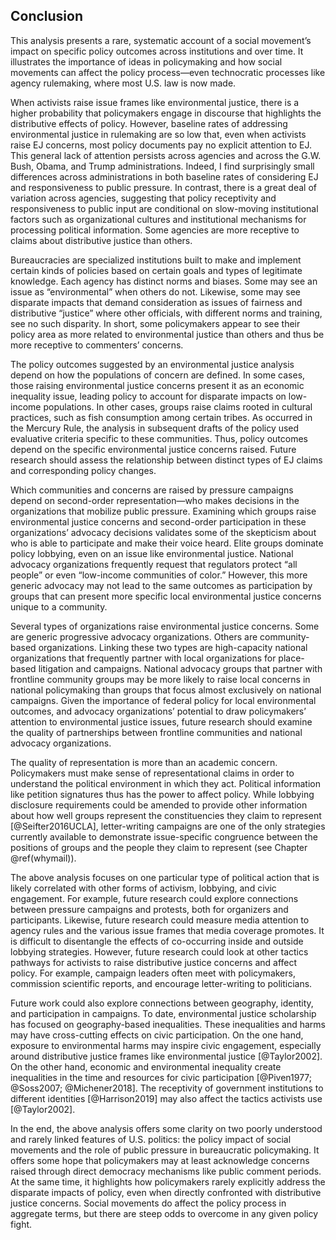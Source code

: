 ## Conclusion {#ej-conclusion}

This analysis presents a rare, systematic account of a social movement's impact on specific policy outcomes across institutions and over time. It illustrates the importance of ideas in policymaking and how social movements can affect the policy process---even technocratic processes like agency rulemaking, where most U.S. law is now made. 

When activists raise issue frames
like environmental justice, there is a higher probability that
policymakers engage in discourse that highlights the distributive effects of policy. However, baseline rates of addressing environmental justice in rulemaking are so low that, even when activists raise EJ concerns, most policy documents pay no explicit attention to EJ. This general lack of attention persists across agencies and across the G.W. Bush, Obama, and Trump administrations. Indeed, I find surprisingly small differences across administrations in both baseline rates of considering EJ and responsiveness to public pressure. 
In contrast, there is a great deal of variation across agencies, suggesting that policy receptivity and responsiveness to public input are conditional on slow-moving
institutional factors such as organizational cultures and institutional mechanisms for processing political information. Some agencies are more receptive to claims about distributive justice than others.

Bureaucracies are specialized institutions built to make and implement certain kinds of policies based on certain goals and types of legitimate knowledge. Each agency has distinct norms and biases. Some may see an issue as "environmental" when others do not. Likewise, some may see disparate impacts that demand consideration as issues of fairness and distributive "justice" where other officials, with different norms and training, see no such disparity. In short, some policymakers appear to see their policy area as more related to environmental justice than others and thus be more receptive to commenters' concerns. 

The policy outcomes suggested by an environmental justice analysis depend on how the populations of concern are defined. In some cases, those raising environmental justice concerns present it as an economic inequality issue, leading policy to account for disparate impacts on low-income populations. In other cases, groups raise claims rooted in cultural practices, such as fish consumption among certain tribes. As occurred in the Mercury Rule, the analysis in subsequent drafts of the policy used evaluative criteria specific to these communities. Thus, policy outcomes depend on the specific environmental justice concerns raised. Future research should assess the relationship between distinct types of EJ claims and corresponding policy changes. <!--TODO REVIEW HAND-CODED RESULTS--> 

Which communities and concerns are raised by pressure campaigns depend on second-order representation---who makes decisions in the organizations that mobilize public pressure. Examining which groups raise environmental justice concerns and second-order participation in these organizations' advocacy decisions validates some of the skepticism about who is able to participate and make their voice heard. Elite groups dominate policy lobbying, even on an issue like environmental justice. National advocacy organizations frequently request that regulators protect "all people" or even "low-income communities of color." However, this more generic advocacy may not lead to the same outcomes as participation by groups that can present more specific local environmental justice concerns unique to a community. 

Several types of organizations raise environmental justice concerns. Some are generic progressive advocacy organizations. Others are community-based organizations. Linking these two types are high-capacity national organizations that frequently partner with local organizations for place-based litigation and campaigns. National advocacy groups that partner with frontline community groups may be more likely to raise local concerns in national policymaking than groups that focus almost exclusively on national campaigns. Given the importance of federal policy for local environmental outcomes, and advocacy organizations' potential to draw policymakers' attention to environmental justice issues, future research should examine the quality of partnerships between frontline communities and national advocacy organizations.

The quality of representation is more than an academic concern. Policymakers must make sense of representational claims in order to understand the political environment in which they act. Political information like petition signatures thus has the power to affect policy. While lobbying disclosure requirements could be amended to provide other information about how well groups represent the constituencies they claim to represent [@Seifter2016UCLA], letter-writing campaigns are one of the only strategies currently available to demonstrate issue-specific congruence between the positions of groups and the people they claim to represent (see Chapter \@ref(whymail)).

The above analysis focuses on one particular type of political action that is likely correlated with other forms of activism, lobbying, and civic engagement. For example, future research could explore connections between pressure campaigns and protests, both for organizers and participants. Likewise, future research could measure media attention to agency rules and the various issue frames that media coverage promotes. It is difficult to disentangle the effects of co-occurring inside and outside lobbying strategies. However, future research could look at other tactics pathways for activists to raise distributive justice concerns and affect policy. For example, campaign leaders often meet with policymakers, commission scientific reports, and encourage letter-writing to politicians.

Future work could also explore connections between geography, identity, and participation in campaigns. To date, environmental justice scholarship has focused on geography-based inequalities. These inequalities and harms may have cross-cutting effects on civic participation. On the one hand, exposure to environmental harms may inspire civic engagement, especially around distributive justice frames like environmental justice [@Taylor2002]. On the other hand, economic and environmental inequality create inequalities in the time and resources for civic participation [@Piven1977; @Soss2007; @Michener2018]. The receptivity of government institutions to different identities [@Harrison2019] may also affect the tactics activists use [@Taylor2002].

In the end, the above analysis offers some clarity on two poorly
understood and rarely linked features of U.S. politics: the policy impact of social movements and the role of public pressure in bureaucratic policymaking. It offers
some hope that policymakers may at least acknowledge concerns raised through direct democracy mechanisms like public comment periods. At the same time, it highlights how policymakers rarely explicitly address the disparate impacts of policy, even when directly confronted with distributive justice concerns.   Social movements do affect the policy process in aggregate terms, but there are steep odds to overcome in any given policy fight.